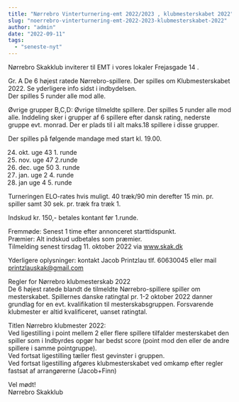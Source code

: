 ```yaml
---
title: "Nørrebro Vinterturnering-emt 2022/2023 , klubmesterskabet 2022"
slug: "noerrebro-vinterturnering-emt-2022-2023-klubmesterskabet-2022"
author: "admin"
date: "2022-09-11"
tags: 
  - "seneste-nyt"
---
```


Nørrebro Skakklub inviterer til EMT i vores lokaler Frejasgade 14 .

Gr. A De 6 højest ratede Nørrebro-spillere. Der spilles om Klubmesterskabet 2022. Se yderligere info sidst i indbydelsen.  
Der spilles 5 runder alle mod alle.

Øvrige grupper B,C,D: Øvrige tilmeldte spillere. Der spilles 5 runder alle mod alle. Inddeling sker i grupper af 6 spillere efter dansk rating, nederste gruppe evt. monrad. Der er plads til i alt maks.18 spillere i disse grupper.

Der spilles på følgende mandage med start kl. 19.00.

24. okt. uge 43 1. runde
25. nov. uge 47 2.runde
26. dec. uge 50 3. runde
27. jan. uge 2 4. runde
28. jan uge 4 5. runde

Turneringen ELO-rates hvis muligt. 40 træk/90 min derefter 15 min. pr. spiller samt 30 sek. pr. træk fra træk 1.

Indskud kr. 150,- betales kontant før 1.runde.

Fremmøde: Senest 1 time efter annonceret starttidspunkt.  
Præmier: Alt indskud udbetales som præmier.  
Tilmelding senest tirsdag 11. oktober 2022 via www.skak.dk

Yderligere oplysninger: kontakt Jacob Printzlau tlf. 60630045 eller mail printzlauskak@gmail.com

Regler for Nørrebro klubmesterskab 2022  
De 6 højest ratede blandt de tilmeldte Nørrebro-spillere spiller om mesterskabet. Spillernes danske ratingtal pr. 1-2 oktober 2022 danner grundlag for en evt. kvalifikation til mesterskabsgruppen. Forsvarende klubmester er altid kvalificeret, uanset ratingtal.

Titlen Nørrebro klubmester 2022:  
Ved ligestilling i point mellem 2 eller flere spillere tilfalder mesterskabet den spiller som i Indbyrdes opgør har bedst score (point mod den eller de andre spillere i samme pointgruppe).  
Ved fortsat ligestilling tæller flest gevinster i gruppen.  
Ved fortsat ligestilling afgøres klubmesterskabet ved omkamp efter regler fastsat af arrangørerne (Jacob+Finn)

Vel mødt!  
Nørrebro Skakklub
